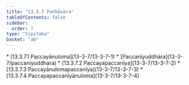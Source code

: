 ```yaml
---
title: "13.3.7 Pañhāvāra"
tableOfContents: false
sidebar:
  order: 7
type: "tipitaka"
basket: "ab"
---
```



<DynamicBreadcrumb />



<TableOfContents>
* [13.3.7.1 Paccayānuloma](13-3-7/13-3-7-1)
* [Paccanīyuddhāra](13-3-7/paccaniyuddhara)
* [13.3.7.2 Paccayapaccanīya](13-3-7/13-3-7-2)
* [13.3.7.3 Paccayānulomapaccanīya](13-3-7/13-3-7-3)
* [13.3.7.4 Paccayapaccanīyānuloma](13-3-7/13-3-7-4)
</TableOfContents>